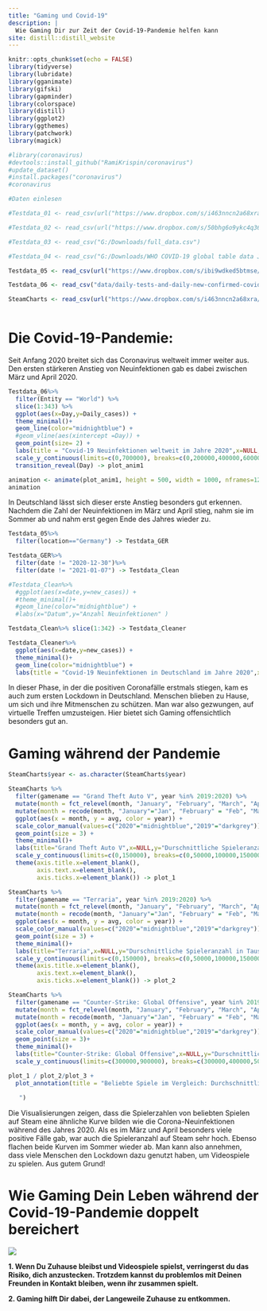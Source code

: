 ```yaml
---
title: "Gaming und Covid-19"
description: |
  Wie Gaming Dir zur Zeit der Covid-19-Pandemie helfen kann
site: distill::distill_website
---
```


```r
knitr::opts_chunk$set(echo = FALSE)
library(tidyverse)
library(lubridate)
library(gganimate)
library(gifski)
library(gapminder)
library(colorspace)
library(distill)
library(ggplot2)
library(ggthemes)
library(patchwork)
library(magick)

#library(coronavirus)
#devtools::install_github("RamiKrispin/coronavirus")
#update_dataset()
#install.packages("coronavirus")
#coronavirus
```

```r
#Daten einlesen

#Testdata_01 <- read_csv(url("https://www.dropbox.com/s/i463nncn2a68xra/SteamCharts.csv?raw=1"))

#Testdata_02 <- read_csv(url("https://www.dropbox.com/s/50bhg6o9ykc4q36/RKI_COVID19.csv?raw=1"))

#Testdata_03 <- read_csv("G:/Downloads/full_data.csv")

#Testdata_04 <- read_csv("G:/Downloads/WHO COVID-19 global table data July 15th 2021 at 12.55.57 PM.csv")

Testdata_05 <- read_csv(url("https://www.dropbox.com/s/ibi9wdked5btmse/owid-covid-data.csv?raw=1"))

Testdata_06 <- read_csv("data/daily-tests-and-daily-new-confirmed-covid-cases.csv")

SteamCharts <- read_csv(url("https://www.dropbox.com/s/i463nncn2a68xra/SteamCharts.csv?raw=1")) 



```

# Die Covid-19-Pandemie:

Seit Anfang 2020 breitet sich das Coronavirus weltweit immer weiter aus. Den ersten stärkeren Anstieg von Neuinfektionen gab es dabei zwischen März und April 2020. 

```r

Testdata_06%>%
  filter(Entity == "World") %>%
  slice(1:343) %>%
  ggplot(aes(x=Day,y=Daily_cases)) +
  theme_minimal()+
  geom_line(color="midnightblue") +
  #geom_vline(aes(xintercept =Day)) +
  geom_point(size= 2) +
  labs(title = "Covid-19 Neuinfektionen weltweit im Jahre 2020",x=NULL,y="Anzahl Neuinfektionen" ) +
  scale_y_continuous(limits=c(0,700000), breaks=c(0,200000,400000,600000,800000),labels = c("0","200000","400000","600000"," ")) +
  transition_reveal(Day) -> plot_anim1

animation <- animate(plot_anim1, height = 500, width = 1000, nframes=120, end_pause = 30, rewind = FALSE, renderer = magick_renderer())
animation

```


In Deutschland lässt sich dieser erste Anstieg besonders gut erkennen. Nachdem die Zahl der Neuinfektionen im März und April stieg, nahm sie im Sommer ab und nahm erst gegen Ende des Jahres wieder zu.

```r

Testdata_05%>%
  filter(location=="Germany") -> Testdata_GER

Testdata_GER%>%
  filter(date != "2020-12-30")%>%
  filter(date != "2021-01-07") -> Testdata_Clean

#Testdata_Clean%>%
  #ggplot(aes(x=date,y=new_cases)) +
  #theme_minimal()+
  #geom_line(color="midnightblue") +
  #labs(x="Datum",y="Anzahl Neuinfektionen" )

Testdata_Clean%>% slice(1:342) -> Testdata_Cleaner

Testdata_Cleaner%>%
  ggplot(aes(x=date,y=new_cases)) +
  theme_minimal()+
  geom_line(color="midnightblue") +
  labs(title = "Covid-19 Neuinfektionen in Deutschland im Jahre 2020",x=NULL,y="Anzahl Neuinfektionen" )
```

In dieser Phase, in der die positiven Coronafälle erstmals stiegen, kam es auch zum ersten Lockdown in Deutschland. Menschen blieben zu Hause, um sich und ihre Mitmenschen zu schützen. Man war also gezwungen, auf virtuelle Treffen umzusteigen. Hier bietet sich Gaming offensichtlich besonders gut an.

# Gaming während der Pandemie

```r
SteamCharts$year <- as.character(SteamCharts$year)

SteamCharts %>%
  filter(gamename == "Grand Theft Auto V", year %in% 2019:2020) %>% 
  mutate(month = fct_relevel(month, "January", "February", "March", "April", "May", "June", "July", "August", "September", "October", "November", "December")) %>% 
  mutate(month = recode(month, "January"="Jan", "February" = "Feb", "March" = "Mrz", "April"="Apr", "May"="Mai", "June"="Jun", "July"="Jul", "August"="Aug", "September"="Sep", "October"="Okt", "November"="Nov", "December"="Dez")) %>%
  ggplot(aes(x = month, y = avg, color = year)) +
  scale_color_manual(values=c("2020"="midnightblue","2019"="darkgrey")) +
  geom_point(size = 3) +
  theme_minimal()+
  labs(title="Grand Theft Auto V",x=NULL,y="Durschnittliche Spieleranzahl in Tausend",color="Jahr") +
  scale_y_continuous(limits=c(0,150000), breaks=c(0,50000,100000,150000),labels = c("0", "50","100", "150")) +
  theme(axis.title.x=element_blank(),
        axis.text.x=element_blank(),
        axis.ticks.x=element_blank()) -> plot_1

```

```r
SteamCharts %>%
  filter(gamename == "Terraria", year %in% 2019:2020) %>% 
  mutate(month = fct_relevel(month, "January", "February", "March", "April", "May", "June", "July", "August", "September", "October", "November", "December")) %>% 
  mutate(month = recode(month, "January"="Jan", "February" = "Feb", "March" = "Mrz", "April"="Apr", "May"="Mai", "June"="Jun", "July"="Jul", "August"="Aug", "September"="Sep", "October"="Okt", "November"="Nov", "December"="Dez")) %>%
  ggplot(aes(x = month, y = avg, color = year)) +
  scale_color_manual(values=c("2020"="midnightblue","2019"="darkgrey"))  +
  geom_point(size = 3) +
  theme_minimal()+
  labs(title="Terraria",x=NULL,y="Durschnittliche Spieleranzahl in Tausend",color="Jahr") +
  scale_y_continuous(limits=c(0,150000), breaks=c(0,50000,100000,150000),labels = c("0", "50","100", "150")) +
  theme(axis.title.x=element_blank(),
        axis.text.x=element_blank(),
        axis.ticks.x=element_blank()) -> plot_2
```

```r

SteamCharts %>%
  filter(gamename == "Counter-Strike: Global Offensive", year %in% 2019:2020) %>% 
  mutate(month = fct_relevel(month, "January", "February", "March", "April", "May", "June", "July", "August", "September", "October", "November", "December")) %>% 
  mutate(month = recode(month, "January"="Jan", "February" = "Feb", "March" = "Mrz", "April"="Apr", "May"="Mai", "June"="Jun", "July"="Jul", "August"="Aug", "September"="Sep", "October"="Okt", "November"="Nov", "December"="Dez")) %>%
  ggplot(aes(x = month, y = avg, color = year)) +
  scale_color_manual(values=c("2020"="midnightblue","2019"="darkgrey"))  +
  geom_point(size = 3)+
  theme_minimal()+
  labs(title="Counter-Strike: Global Offensive",x=NULL,y="Durschnittliche Spieleranzahl in Tausend",color="Jahr") +
  scale_y_continuous(limits=c(300000,900000), breaks=c(300000,400000,500000,600000,700000,800000,900000),labels = c("300", "400","500", "600","700","800","900")) -> plot_3
```

```r
plot_1 / plot_2/plot_3 +
  plot_annotation(title = "Beliebte Spiele im Vergleich: Durchschnittliche Spieleranzahl pro Monat
                  
   ")
```

Die Visualisierungen zeigen, dass die Spielerzahlen von beliebten Spielen auf Steam eine ähnliche Kurve bilden wie die Corona-Neuinfektionen während des Jahres 2020. Als es im März und April besonders viele positive Fälle gab, war auch die Spieleranzahl auf Steam sehr hoch. Ebenso flachen beide Kurven im Sommer wieder ab. Man kann also annehmen, dass viele Menschen den Lockdown dazu genutzt haben, um Videospiele zu spielen. Aus gutem Grund!

# Wie Gaming Dein Leben während der Covid-19-Pandemie doppelt bereichert

![](Images/pexels-vazhnik-7871580.jpg)

**1. Wenn Du Zuhause bleibst und Videospiele spielst, verringerst du das Risiko, dich anzustecken. Trotzdem kannst du problemlos mit Deinen Freunden in Kontakt bleiben, wenn ihr zusammen spielt.**

**2. Gaming hilft Dir dabei, der Langeweile Zuhause zu entkommen.**

